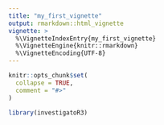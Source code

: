 ```yaml
---
title: "my_first_vignette"
output: rmarkdown::html_vignette
vignette: >
  %\VignetteIndexEntry{my_first_vignette}
  %\VignetteEngine{knitr::rmarkdown}
  %\VignetteEncoding{UTF-8}
---
```


```r
knitr::opts_chunk$set(
  collapse = TRUE,
  comment = "#>"
)
```

```r
library(investigatoR3)
```
